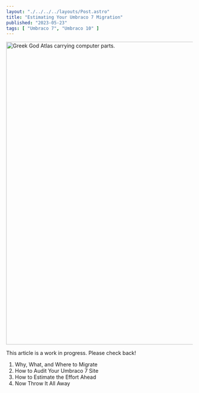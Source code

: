 ```yaml
---
layout: "./../../../layouts/Post.astro"
title: "Estimating Your Umbraco 7 Migration"
published: "2023-05-23"
tags: [ "Umbraco 7", "Umbraco 10" ]
---
```


<img 
	src="/assets/vector_illustration_greek_god_atlas_carrying_computer_equi_2564c368-1f54-4193-93ea-f6b6f2a3cc7c.png" 
	alt="Greek God Atlas carrying computer parts."
	width="1456" height="816" />

This article is a work in progress. Please check back!

1. Why, What, and Where to Migrate
1. How to Audit Your Umbraco 7 Site
1. How to Estimate the Effort Ahead
1. Now Throw It All Away